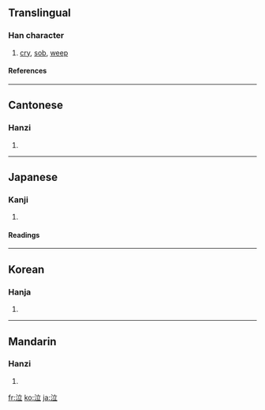 ==Translingual==
===Han character===
{{Han char|rn=85|rad=水|as=05|sn=8|four=3011<sub>8</sub>|canj=水卜廿 (EYT)}}
# [[cry]], [[sob]], [[weep]]
====References====
{{Han ref|kx=0617.090|dkj=17309|dj=1012.070|hdz=31593.020|uh=6CE3|ud=27875|bh=AA5F|bd=43615}}

----
==Cantonese==
===Hanzi===
{{yue-hanzi|jyut=|y=yap1}}
# {{defn|Cantonese}}

----
==Japanese==
===Kanji===
{{ja-kanji|grade=4|rs=水05}}
# {{defn|Japanese}} 
====Readings====
{{ja-readings|on=[[きゅう]] (kyū)|kun=[[なく]] (naku), [[なき]] (naki)}}

----
==Korean==
===Hanja===
{{ko-hanja|hangeul=읍|eumhun=|rv=eup|mr=ŭp|y=up}}
# {{defn|Korean}}

----
==Mandarin==
===Hanzi===
{{cmn-hanzi|pin=[[lì]] ([[li4]]), [[qì]] ([[qi4]]), [[sè]] ([[se4]])|wg=li<sup>4</sup>, ch'i<sup>4</sup>, se<sup>4</sup>}}
# {{defn|Mandarin}}

[[fr:泣]]
[[ko:泣]]
[[ja:泣]]